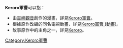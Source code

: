 '''Keroro軍曹'''可以指：
*由[[吉崎觀音|吉崎觀音]]創作的漫畫，詳見[[Keroro軍曹|Keroro軍曹]]。
*根據原作改編的同名電視動畫，詳見[[Keroro軍曹_(動畫)|Keroro軍曹 (動畫)]]。
*故事原作中的主角之一，詳見[[Keroro|Keroro]]。

{{Disambiguation|Cat=拉丁字母中文混合名称作品消歧义}}
[[Category:Keroro軍曹|Category:Keroro軍曹]]